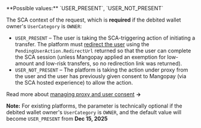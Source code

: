<ResponseField name="ScaContext" type="string">
**Possible values:** `USER_PRESENT`, `USER_NOT_PRESENT`

The SCA context of the request, which is **required** if the debited wallet owner's `UserCategory` is `OWNER`:
- `USER_PRESENT` – The user is taking the SCA-triggering action of initiating a transfer. The platform must [redirect the user](/guides/sca/session) using the `PendingUserAction.RedirectUrl` returned so that the user can complete the SCA session (unless Mangopay applied an exemption for low-amount and low-risk transfers, so no redirection link was returned).
- `USER_NOT_PRESENT` – The platform is taking the action under proxy from the user and the user has previously given consent to Mangopay (via the SCA hosted experience) to allow the action.

Read more about [managing proxy and user consent](/guides/sca/proxy-management) **&rarr;**

**Note:** For existing platforms, the parameter is technically optional if the debited wallet owner's `UserCategory` is `OWNER`, and the default value will become `USER_PRESENT` from **Dec 15, 2025**
</ResponseField>